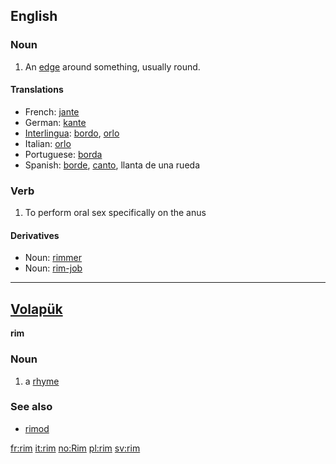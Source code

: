 ==English==
===Noun===
# An [[edge]] around something, usually round.
====Translations==== 
*French: [[jante]] 
*German: [[kante]] 
*[[Interlingua]]: [[bordo]], [[orlo]] 
*Italian: [[orlo]] 
*Portuguese: [[borda]] 
*Spanish: [[borde]], [[canto]], llanta de una rueda 

===Verb===
#To perform oral sex specifically on the anus

====Derivatives====
*Noun: [[rimmer]]
*Noun: [[rim-job]]
----

==[[Volapük]]==
'''rim''' 
===Noun=== 
# a [[rhyme]]

===See also=== 
*[[rimod]]

[[fr:rim]]
[[it:rim]]
[[no:Rim]]
[[pl:rim]]
[[sv:rim]]